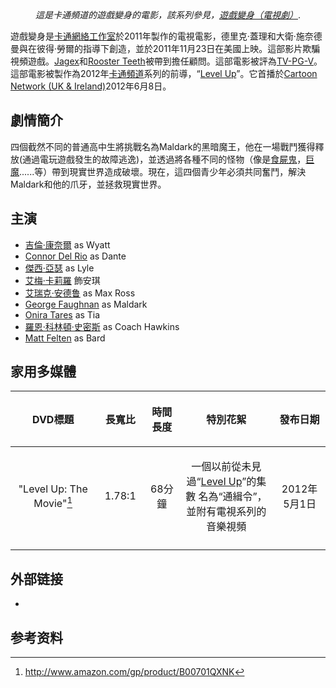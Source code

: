 :''這是卡通頻道的遊戲變身的電影，該系列參見，[[遊戲變身（電視劇）|遊戲變身（電視劇）]]''.
{{Infobox television
| show_name            = Level Up
| image                = https://en.wikipedia.org/wiki/File:Level-Up-Cartoon-Network-Poster.jpg#file
| image_size           = 270px
| image_alt            = 
| caption              = 
| genre                = 
| creator              = Derek Guiley<br />David Schneiderman
| writer               = Derek Guiley<br />David Schneiderman
| director             = [[Peter_Lauer|Peter Lauer]]
| starring             = {{ubl|[[吉倫·康奈爾|吉倫·康奈爾]]|Connor Del Rio|傑西·亞瑟|[[艾梅·卡莉羅|艾梅·卡莉羅]]|[[艾瑞克·安德魯|艾瑞克·安德魯]]}}
| composer             = [[Paul_Robb|Paul Robb]]
| country              = United States
| network              = [[卡通頻道|卡通頻道]]
| executive_producer   = {{ubl|Peter Lauer|Derek Guiley and David Schneiderman <small>(co-executive producers)</small>}}
| producer             = {{ubl|Gideon Amir|Karen Mayeda-Vranek <small>(co-producer)</small>}}
| editor               = Scott Richter
| cinematography       = Llyod Ahern
| company              = {{ubl|[[Turner_Studios|Turner Studios]]|Alive & Kicking Productions|D and D Productions<ref>[http://variety.com/2012/tv/reviews/level-up-1117946890/ Level Up | Variety]</ref>|[[卡通網絡工作室|卡通網絡工作室]]}}
| distributor          = 
| budget               = $500,000
| runtime              = 68分鐘
| released             = {{ubl|November 23, 2011 <small>(USA)</small>|June 8, 2012 <small>(UK)</small>}}
| followed_by          = ''[[Level_Up_(TV_series)|Level Up (TV series)]]''
| website              = 
}}

遊戲變身是[[卡通網絡工作室|卡通網絡工作室]]於2011年製作的電視電影，德里克·蓋理和大衛·施奈德曼與在彼得·勞爾的指導下創造，並於2011年11月23日在美國上映。這部影片欺騙視頻遊戲。[[Jagex|Jagex]]和[[Rooster_Teeth_Productions|Rooster Teeth]]被帶到擔任顧問。這部電影被評為[[TV家長指引|TV-PG-V]]。這部電影被製作為2012年[[卡通頻道|卡通頻道]]系列的前導，“[[Level_Up_(TV_series)|Level Up]]”。它首播於[[Cartoon_Network_(UK_&_Ireland)|Cartoon Network (UK & Ireland)]]2012年6月8日。

==劇情簡介==
{{expand section|date=December 2011}}
四個截然不同的普通高中生將挑戰名為Maldark的黑暗魔王，他在一場戰鬥獲得釋放(通過電玩遊戲發生的故障逃逸)，並透過將各種不同的怪物（像是[[食屍鬼|食屍鬼]]，[[巨魔|巨魔]]......等）帶到現實世界造成破壞。現在，這四個青少年必須共同奮鬥，解決Maldark和他的爪牙，並拯救現實世界。

==主演==
* [[吉倫·康奈爾|吉倫·康奈爾]] as Wyatt
* [[Connor_Del_Rio|Connor Del Rio]] as Dante
* [[傑西·亞瑟|傑西·亞瑟]] as Lyle
* [[艾梅·卡莉羅|艾梅·卡莉羅]] 飾安琪
* [[艾瑞克·安德鲁|艾瑞克·安德鲁]] as Max Ross
* [[George_Faughnan|George Faughnan]] as Maldark 
* [[Onira_Tares|Onira Tares]] as Tia 
* [[羅恩·科林頓·史密斯|羅恩·科林頓·史密斯]] as Coach Hawkins 
* [[Matt_Felten|Matt Felten]] as Bard

==家用多媒體==
{| class="wikitable"
|-
! style="width:18%;"|DVD標題
! style="width:5%;"|長寬比
! style="width:7%;"|時間長度
! style="width:20%;"|特別花絮
! style="width:10%;"|發布日期
|-
|style="text-align: center" | "Level Up: The Movie"<ref>http://www.amazon.com/gp/product/B00701QXNK</ref>
|style="text-align: center" | 1.78:1
|style="text-align: center" | 68分鐘
|style="text-align: center" | 一個以前從未見過“[[遊戲變身（電視劇）|Level Up]]”的集數 名為“通緝令”，並附有電視系列的音樂視頻
|style="text-align: center" | 2012年5月1日
|-
|}

==外部链接==
* {{IMDb title|1713501|Level Up}}

==参考资料==
{{Reflist}}
